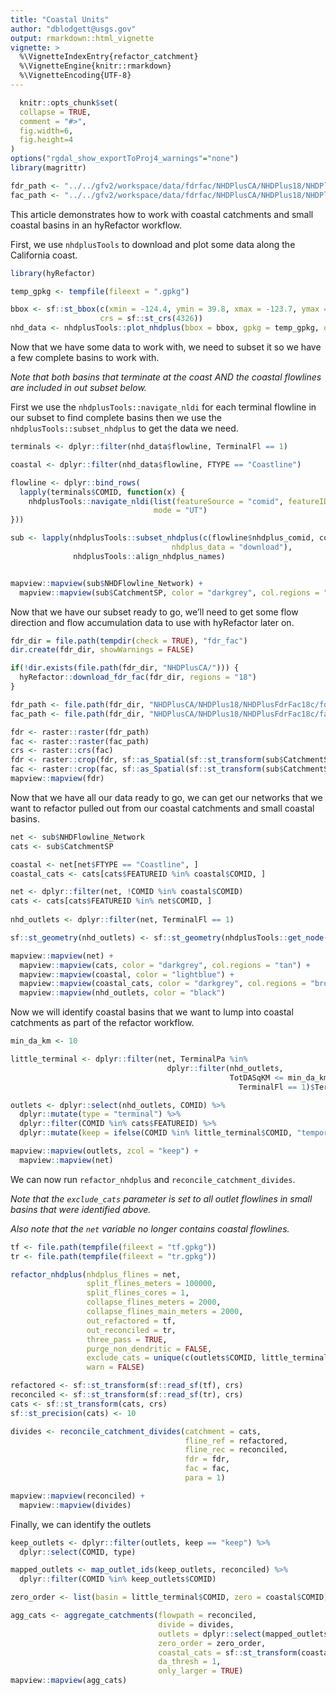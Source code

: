 ```yaml
---
title: "Coastal Units"
author: "dblodgett@usgs.gov"
output: rmarkdown::html_vignette
vignette: >
  %\VignetteIndexEntry{refactor_catchment}
  %\VignetteEngine{knitr::rmarkdown}
  %\VignetteEncoding{UTF-8}
---
```

  
```r
  knitr::opts_chunk$set(
  collapse = TRUE,
  comment = "#>",
  fig.width=6,
  fig.height=4
)
options("rgdal_show_exportToProj4_warnings"="none")
library(magrittr)

fdr_path <- "../../gfv2/workspace/data/fdrfac/NHDPlusCA/NHDPlus18/NHDPlusFdrFac18c/fdr/"
fac_path <- "../../gfv2/workspace/data/fdrfac/NHDPlusCA/NHDPlus18/NHDPlusFdrFac18c/fac/"
```

This article demonstrates how to work with coastal catchments and small coastal basins in an hyRefactor workflow.

First, we use `nhdplusTools` to download and plot some data along the California coast.

```r
library(hyRefactor)

temp_gpkg <- tempfile(fileext = ".gpkg")

bbox <- sf::st_bbox(c(xmin = -124.4, ymin = 39.8, xmax = -123.7, ymax = 40.3), 
                    crs = sf::st_crs(4326))
nhd_data <- nhdplusTools::plot_nhdplus(bbox = bbox, gpkg = temp_gpkg, overwrite = TRUE)
```
Now that we have some data to work with, we need to subset it so we have a few complete basins to work with. 

_Note that both basins that terminate at the coast AND the coastal flowlines are included in out subset below._

First we use the `nhdplusTools::navigate_nldi` for each terminal flowline in our subset to find complete basins then we use the `nhdplusTools::subset_nhdplus` to get the data we need.
```r
terminals <- dplyr::filter(nhd_data$flowline, TerminalFl == 1)

coastal <- dplyr::filter(nhd_data$flowline, FTYPE == "Coastline")

flowline <- dplyr::bind_rows(
  lapply(terminals$COMID, function(x) {
    nhdplusTools::navigate_nldi(list(featureSource = "comid", featureID = x), 
                                mode = "UT")
}))

sub <- lapply(nhdplusTools::subset_nhdplus(c(flowline$nhdplus_comid, coastal$COMID), 
                                    nhdplus_data = "download"),
              nhdplusTools::align_nhdplus_names)


mapview::mapview(sub$NHDFlowline_Network) + 
  mapview::mapview(sub$CatchmentSP, color = "darkgrey", col.regions = "tan")
```
Now that we have our subset ready to go, we'll need to get some flow direction and flow accumulation data to use with hyRefactor later on.
```r
fdr_dir = file.path(tempdir(check = TRUE), "fdr_fac")
dir.create(fdr_dir, showWarnings = FALSE)

if(!dir.exists(file.path(fdr_dir, "NHDPlusCA/"))) {
  hyRefactor::download_fdr_fac(fdr_dir, regions = "18")
}

fdr_path <- file.path(fdr_dir, "NHDPlusCA/NHDPlus18/NHDPlusFdrFac18c/fdr/")
fac_path <- file.path(fdr_dir, "NHDPlusCA/NHDPlus18/NHDPlusFdrFac18c/fac/")
```
```r
fdr <- raster::raster(fdr_path)
fac <- raster::raster(fac_path)
crs <- raster::crs(fac)
fdr <- raster::crop(fdr, sf::as_Spatial(sf::st_transform(sub$CatchmentSP, crs)))
fac <- raster::crop(fac, sf::as_Spatial(sf::st_transform(sub$CatchmentSP, crs)))
mapview::mapview(fdr)
```
Now that we have all our data ready to go, we can get our networks that we want to refactor pulled out from our coastal catchments and small coastal basins. 
```r
net <- sub$NHDFlowline_Network
cats <- sub$CatchmentSP

coastal <- net[net$FTYPE == "Coastline", ]
coastal_cats <- cats[cats$FEATUREID %in% coastal$COMID, ]

net <- dplyr::filter(net, !COMID %in% coastal$COMID)
cats <- cats[cats$FEATUREID %in% net$COMID, ]
                       
nhd_outlets <- dplyr::filter(net, TerminalFl == 1)

sf::st_geometry(nhd_outlets) <- sf::st_geometry(nhdplusTools::get_node(nhd_outlets, "end"))

mapview::mapview(net) + 
  mapview::mapview(cats, color = "darkgrey", col.regions = "tan") + 
  mapview::mapview(coastal, color = "lightblue") + 
  mapview::mapview(coastal_cats, color = "darkgrey", col.regions = "brown") + 
  mapview::mapview(nhd_outlets, color = "black")
```

Now we will identify coastal basins that we want to lump into coastal catchments as part of the refactor workflow.
```r
min_da_km <- 10

little_terminal <- dplyr::filter(net, TerminalPa %in% 
                                   dplyr::filter(nhd_outlets, 
                                                 TotDASqKM <= min_da_km & 
                                                   TerminalFl == 1)$TerminalPa)

outlets <- dplyr::select(nhd_outlets, COMID) %>%
  dplyr::mutate(type = "terminal") %>%
  dplyr::filter(COMID %in% cats$FEATUREID) %>%
  dplyr::mutate(keep = ifelse(COMID %in% little_terminal$COMID, "temporary", "keep"))

mapview::mapview(outlets, zcol = "keep") + 
  mapview::mapview(net)
```

We can now run `refactor_nhdplus` and `reconcile_catchment_divides`. 

_Note that the `exclude_cats` parameter is set to all outlet flowlines in small basins that were identified above._

_Also note that the `net` variable no longer contains coastal flowlines._
```r
tf <- file.path(tempfile(fileext = "tf.gpkg"))
tr <- file.path(tempfile(fileext = "tr.gpkg"))

refactor_nhdplus(nhdplus_flines = net, 
                 split_flines_meters = 100000, 
                 split_flines_cores = 1, 
                 collapse_flines_meters = 2000,
                 collapse_flines_main_meters = 2000,
                 out_refactored = tf, 
                 out_reconciled = tr, 
                 three_pass = TRUE, 
                 purge_non_dendritic = FALSE, 
                 exclude_cats = unique(c(outlets$COMID, little_terminal$COMID)),
                 warn = FALSE)

refactored <- sf::st_transform(sf::read_sf(tf), crs)
reconciled <- sf::st_transform(sf::read_sf(tr), crs)
cats <- sf::st_transform(cats, crs)
sf::st_precision(cats) <- 10

divides <- reconcile_catchment_divides(catchment = cats,
                                       fline_ref = refactored,
                                       fline_rec = reconciled,
                                       fdr = fdr,
                                       fac = fac,
                                       para = 1) 

mapview::mapview(reconciled) + 
  mapview::mapview(divides)
```
Finally, we can identify the outlets 
```r
keep_outlets <- dplyr::filter(outlets, keep == "keep") %>%
  dplyr::select(COMID, type)

mapped_outlets <- map_outlet_ids(keep_outlets, reconciled) %>%
  dplyr::filter(COMID %in% keep_outlets$COMID)

zero_order <- list(basin = little_terminal$COMID, zero = coastal$COMID)

agg_cats <- aggregate_catchments(flowpath = reconciled, 
                                 divide = divides, 
                                 outlets = dplyr::select(mapped_outlets, ID, type),
                                 zero_order = zero_order,
                                 coastal_cats = sf::st_transform(coastal_cats, sf::st_crs(divides)),
                                 da_thresh = 1, 
                                 only_larger = TRUE)
mapview::mapview(agg_cats)
```

